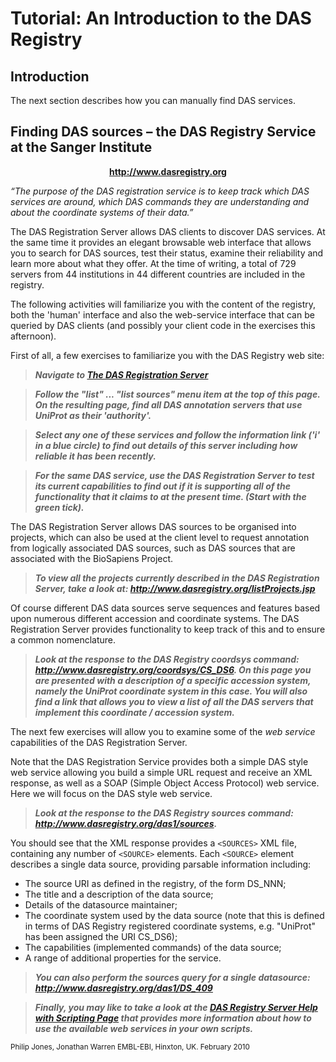 =Tutorial: An Introduction to the DAS Registry=

==Introduction==
The next section describes how you can manually find DAS services. 

==Finding DAS sources – the DAS Registry Service at the Sanger Institute==

<center>'''http://www.dasregistry.org'''</center>

''“The purpose of the DAS registration service is to keep track which DAS services are around, which DAS commands they are understanding and about the coordinate systems of their data.”''

The DAS Registration Server allows DAS clients to discover DAS services.  At the same time it provides an elegant browsable web interface that allows you to search for DAS sources, test their status, examine their reliability and learn more about what they offer.  At the time of writing, a total of 729 servers from 44 institutions in 44 different countries are included in the registry.

The following activities will familiarize you with the content of the registry, both the 'human' interface and also the web-service interface that can be queried by DAS clients (and possibly your client code in the exercises this afternoon).

First of all, a few exercises to familiarize you with the DAS Registry web site:

<blockquote> 
'''''Navigate to [http://www.dasregistry.org The DAS Registration Server]'''''
</blockquote>

<blockquote>
'''''Follow the "list" ... "list sources" menu item at the top of this page.  On the resulting page, find all DAS annotation servers that use UniProt as their 'authority'.'''''
</blockquote>

<blockquote>
'''''Select any one of these services and follow the information link ('i' in a blue circle) to find out details of this server including how reliable it has been recently.'''''
</blockquote>

<blockquote>
'''''For the same DAS service, use the DAS Registration Server to test its current capabilities to find out if it is supporting all of the functionality that it claims to at the present time. (Start with the green tick).'''''
</blockquote>

The DAS Registration Server allows DAS sources to be organised into projects, which can also be used at the client level to request annotation from logically associated DAS sources, such as DAS sources that are associated with the BioSapiens Project.

<blockquote>
'''''To view all the projects currently described in the DAS Registration Server, take a look at: http://www.dasregistry.org/listProjects.jsp'''''
</blockquote>

Of course different DAS data sources serve sequences and features based upon numerous different accession and coordinate systems.  The DAS Registration Server provides functionality to keep track of this and to ensure a common nomenclature.

<blockquote>
'''''Look at the response to the DAS Registry coordsys command: http://www.dasregistry.org/coordsys/CS_DS6.  On this page you are presented with a description of a specific accession system, namely the UniProt coordinate system in this case.  You will also find a link that allows you to view a list of all the DAS servers that implement this coordinate / accession system.'''''
</blockquote>

The next few exercises will allow you to examine some of the ''web service'' capabilities of the DAS Registration Server.  

Note that the DAS Registration Service provides both a simple DAS style web service allowing you build a simple URL request and receive an XML response, as well as a SOAP (Simple Object Access Protocol) web service.  Here we will focus on the DAS style web service. 


<blockquote>
'''''Look at the response to the DAS Registry sources command: http://www.dasregistry.org/das1/sources.'''''
</blockquote>

You should see that the XML response provides a <tt>&lt;SOURCES&gt;</tt> XML file, containing any number of <tt>&lt;SOURCE&gt;</tt> elements.  Each <tt>&lt;SOURCE&gt;</tt> element describes a single data source, providing parsable information including:

* The source URI as defined in the registry, of the form DS_NNN;
* The title and a description of the data source;
* Details of the datasource maintainer;
* The coordinate system used by the data source (note that this is defined in terms of DAS Registry registered coordinate systems, e.g. "UniProt" has been assigned the URI CS_DS6);
* The capabilities (implemented commands) of the data source;
* A range of additional properties for the service.

<blockquote>
'''''You can also perform the sources query for a single datasource: http://www.dasregistry.org/das1/DS_409'''''
</blockquote>

<blockquote>
'''''Finally, you may like to take a look at the [http://www.dasregistry.org/help_scripting.jsp DAS Registry Server Help with Scripting Page] that provides more information about how to use the available web services in your own scripts.'''''
</blockquote>

<small>Philip Jones, Jonathan Warren EMBL-EBI, Hinxton, UK. February 2010</small>